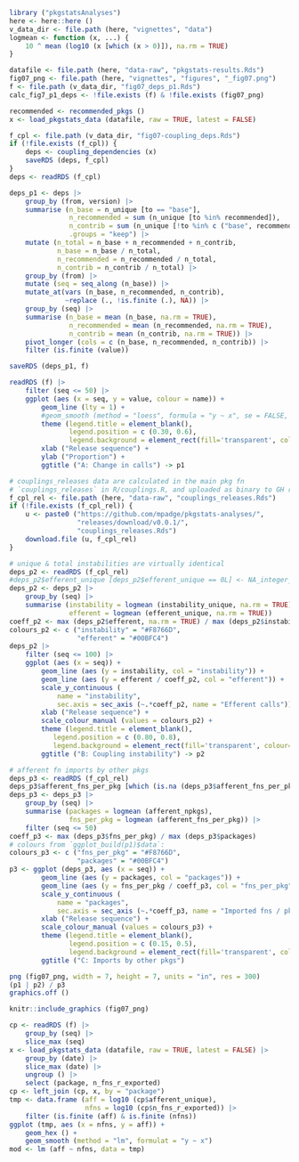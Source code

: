 

```r
library ("pkgstatsAnalyses")
here <- here::here ()
v_data_dir <- file.path (here, "vignettes", "data")
logmean <- function (x, ...) {
    10 ^ mean (log10 (x [which (x > 0)]), na.rm = TRUE)
}

datafile <- file.path (here, "data-raw", "pkgstats-results.Rds")
fig07_png <- file.path (here, "vignettes", "figures", "_fig07.png")
f <- file.path (v_data_dir, "fig07_deps_p1.Rds")
calc_fig7_p1_deps <- !file.exists (f) & !file.exists (fig07_png)
```

```r
recommended <- recommended_pkgs ()
x <- load_pkgstats_data (datafile, raw = TRUE, latest = FALSE) 
```


```r
f_cpl <- file.path (v_data_dir, "fig07-coupling_deps.Rds")
if (!file.exists (f_cpl)) {
    deps <- coupling_dependencies (x)
    saveRDS (deps, f_cpl)
}
deps <- readRDS (f_cpl)
```


```r
deps_p1 <- deps |>
    group_by (from, version) |>
    summarise (n_base = n_unique [to == "base"],
               n_recommended = sum (n_unique [to %in% recommended]),
               n_contrib = sum (n_unique [!to %in% c ("base", recommended)]),
               .groups = "keep") |>
    mutate (n_total = n_base + n_recommended + n_contrib,
            n_base = n_base / n_total,
            n_recommended = n_recommended / n_total,
            n_contrib = n_contrib / n_total) |>
    group_by (from) |>
    mutate (seq = seq_along (n_base)) |>
    mutate_at(vars (n_base, n_recommended, n_contrib),
              ~replace (., !is.finite (.), NA)) |>
    group_by (seq) |>
    summarise (n_base = mean (n_base, na.rm = TRUE),
               n_recommended = mean (n_recommended, na.rm = TRUE),
               n_contrib = mean (n_contrib, na.rm = TRUE)) |>
    pivot_longer (cols = c (n_base, n_recommended, n_contrib)) |>
    filter (is.finite (value))

saveRDS (deps_p1, f)
```




```r
readRDS (f) |>
    filter (seq <= 50) |>
    ggplot (aes (x = seq, y = value, colour = name)) +
        geom_line (lty = 1) +
        #geom_smooth (method = "loess", formula = "y ~ x", se = FALSE, lwd = 0.5) +
        theme (legend.title = element_blank(),
               legend.position = c (0.30, 0.6),
               legend.background = element_rect(fill='transparent', colour='transparent')) +
        xlab ("Release sequence") +
        ylab ("Proportion") +
        ggtitle ("A: Change in calls") -> p1
```


```r
# couplings_releases data are calculated in the main pkg fn
# `couplings_releases` in R/couplings.R, and uploaded as binary to GH release.
f_cpl_rel <- file.path (here, "data-raw", "couplings_releases.Rds")
if (!file.exists (f_cpl_rel)) {
    u <- paste0 ("https://github.com/mpadge/pkgstats-analyses/",
                 "releases/download/v0.0.1/",
                 "couplings_releases.Rds")
    download.file (u, f_cpl_rel)
}
```

```r
# unique & total instabilities are virtually identical
deps_p2 <- readRDS (f_cpl_rel)
#deps_p2$efferent_unique [deps_p2$efferent_unique == 0L] <- NA_integer_
deps_p2 <- deps_p2 |>
    group_by (seq) |>
    summarise (instability = logmean (instability_unique, na.rm = TRUE),
               efferent = logmean (efferent_unique, na.rm = TRUE))
coeff_p2 <- max (deps_p2$efferent, na.rm = TRUE) / max (deps_p2$instability, na.rm = TRUE)
colours_p2 <- c ("instability" = "#F8766D",
                 "efferent" = "#00BFC4")
deps_p2 |>
    filter (seq <= 100) |>
    ggplot (aes (x = seq)) +
        geom_line (aes (y = instability, col = "instability")) +
        geom_line (aes (y = efferent / coeff_p2, col = "efferent")) +
        scale_y_continuous (
            name = "instability",
            sec.axis = sec_axis (~.*coeff_p2, name = "Efferent calls")) +
        xlab ("Release sequence") +
        scale_colour_manual (values = colours_p2) +
        theme (legend.title = element_blank(),
           legend.position = c (0.80, 0.8),
           legend.background = element_rect(fill='transparent', colour='transparent')) +
        ggtitle ("B: Coupling instability") -> p2
```

```r
# afferent fn imports by other pkgs
deps_p3 <- readRDS (f_cpl_rel)
deps_p3$afferent_fns_per_pkg [which (is.na (deps_p3$afferent_fns_per_pkg))] <- 0L
deps_p3 <- deps_p3 |>
    group_by (seq) |>
    summarise (packages = logmean (afferent_npkgs),
               fns_per_pkg = logmean (afferent_fns_per_pkg)) |>
    filter (seq <= 50)
coeff_p3 <- max (deps_p3$fns_per_pkg) / max (deps_p3$packages)
# colours from `ggplot_build(p1)$data`:
colours_p3 <- c ("fns_per_pkg" = "#F8766D",
                 "packages" = "#00BFC4")
p3 <- ggplot (deps_p3, aes (x = seq)) +
        geom_line (aes (y = packages, col = "packages")) +
        geom_line (aes (y = fns_per_pkg / coeff_p3, col = "fns_per_pkg")) +
        scale_y_continuous (
            name = "packages",
            sec.axis = sec_axis (~.*coeff_p3, name = "Imported fns / pkg")) +
        xlab ("Release sequence") +
        scale_colour_manual (values = colours_p3) +
        theme (legend.title = element_blank(),
               legend.position = c (0.15, 0.5),
               legend.background = element_rect(fill='transparent', colour='transparent')) +
        ggtitle ("C: Imports by other pkgs")
```


```r
png (fig07_png, width = 7, height = 7, units = "in", res = 300)
(p1 | p2) / p3
graphics.off ()
```

```r
knitr::include_graphics (fig07_png)
```

```r
cp <- readRDS (f) |>
    group_by (seq) |>
    slice_max (seq)
x <- load_pkgstats_data (datafile, raw = TRUE, latest = FALSE) |>
    group_by (date) |>
    slice_max (date) |>
    ungroup () |>
    select (package, n_fns_r_exported)
cp <- left_join (cp, x, by = "package")
tmp <- data.frame (aff = log10 (cp$afferent_unique),
                   nfns = log10 (cp$n_fns_r_exported)) |>
    filter (is.finite (aff) & is.finite (nfns))
ggplot (tmp, aes (x = nfns, y = aff)) +
    geom_hex () +
    geom_smooth (method = "lm", formulat = "y ~ x")
mod <- lm (aff ~ nfns, data = tmp)
```

